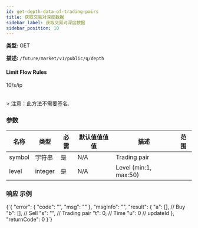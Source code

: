 ```yaml
---
id: get-depth-data-of-trading-pairs
title: 获取交易对深度数据
sidebar_label: 获取交易对深度数据
sidebar_position: 10
---
```


**类型:** GET

**描述:** `/future/market/v1/public/q/depth`

#### **Limit Flow Rules**

10/s/ip

<br />> 注意：此方法不需要签名.

### 参数

| 名称   | 类型    | 必需 | 默认值值值值 | 描述           | 范围 |
| ------ | ------- | --------- | ------- | --------------------- | ------ |
| symbol | 字符串  | 是      | N/A     | Trading pair          |        |
| level  | integer | 是      | N/A     | Level (min:1, max:50) |        |

### 响应 示例


<CodeBlock language="json" title="响应">
  {`{
  "error": {
    "code": "",
    "msg": ""
  },
  "msgInfo": "",
  "result": {
    "a": [], // Buy
    "b": [], // Sell
    "s": "", // Trading pair
    "t": 0,  // Time
    "u": 0   // updateId
  },
  "returnCode": 0
}`}
</CodeBlock>

